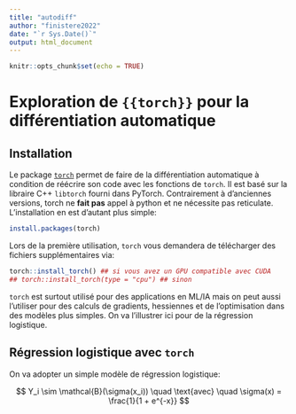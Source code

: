 ```yaml
---
title: "autodiff"
author: "finistere2022"
date: "`r Sys.Date()`"
output: html_document
---
```


```r
knitr::opts_chunk$set(echo = TRUE)
```

# Exploration de `{{torch}}` pour la différentiation automatique

## Installation 

Le package [`torch`]() permet de faire de la différentiation automatique à condition de réécrire son code avec les fonctions de `torch`. Il est basé sur la libraire C++ `libtorch` fourni dans PyTorch. Contrairement à d'anciennes versions, torch ne **fait pas** appel à python et ne nécessite pas reticulate. L'installation en est d'autant plus simple: 

```r
install.packages(torch)
```

Lors de la première utilisation, `torch` vous demandera de télécharger des fichiers supplémentaires via: 

```r
torch::install_torch() ## si vous avez un GPU compatible avec CUDA
## torch::install_torch(type = "cpu") ## sinon
```

`torch` est surtout utilisé pour des applications en ML/IA mais on peut aussi l'utiliser pour des calculs de gradients, hessiennes et de l'optimisation dans des modèles plus simples. On va l'illustrer ici pour de la régression logistique. 

## Régression logistique avec `torch`

On va adopter un simple modèle de régression logistique:

$$
Y_i \sim \mathcal{B}(\sigma(x_i)) \quad \text{avec} \quad \sigma(x) = \frac{1}{1 + e^{-x}}
$$
